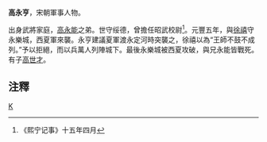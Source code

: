 '''高永亨'''{{BD|||1082年}}，宋朝軍事人物。

出身武將家庭，[[高永能|高永能]]之弟。世守绥德，曾擔任昭武校尉<ref>《熙宁记事》十五年四月</ref>。元豐五年，與[[徐禧_(北宋)|徐禧]]守永樂城，西夏軍來襲。永亨建議夏軍渡永定河時突襲之，徐禧以為“王師不鼓不成列。”予以拒絕，而以兵萬人列陣城下。最後永樂城被西夏攻破，與兄永能皆戰死。有子[[高世才|高世才]]。

==注釋==
{{reflist}}
[[Category:宋朝軍事人物|K]]